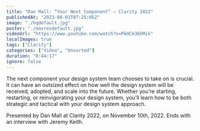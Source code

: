 ```yaml
---
title: "Dan Mall: “Your Next Component” — Clarity 2022"
publishedAt: "2023-08-01T07:25:05Z"
image: "./hqdefault.jpg"
poster: "./maxresdefault.jpg"
videoUrl: "https://www.youtube.com/watch?v=PkHCk36hMik"
localImages: true
tags: ["Clarity"]
categories: ["Video", "Unsorted"]
duration: "0:44:17"
ignore: false
---
```


The next component your design system team chooses to take on is crucial. It can have an outsized effect on how well the design system will be received, adopted, and scale into the future. Whether you’re starting, restarting, or reinvigorating your design system, you’ll learn how to be both strategic and tactical with your design system approach.

Presented by Dan Mall at Clarity 2022, on November 10th, 2022. Ends with an interview with Jeremy Keith.
